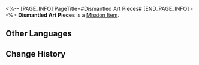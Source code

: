 <%-- [PAGE_INFO]
PageTitle=#Dismantled Art Pieces#
[END_PAGE_INFO] --%>
{{Item Infobox
|id          = 140213
|image       = Item Dismantled Art Pieces.png{{subst:void|<!--$UPLOAD:<<SpriteOutput/ItemFigures/140213.png>-<Item Dismantled Art Pieces.png>-<Item Icons>>-->}}
|type        = Mission Item
|invCategory = Missions
|rarity      = 3
|effect      = 
|description = Parts of the modern sculpture ''Gears and Wisdom'' that has been disassembled into countless tiny pieces. These parts have evidently been modified artistically and will not run as a machine.
}}
'''Dismantled Art Pieces''' is a [[Mission Item]].

==Other Languages==
{{Other Languages
|en   = Dismantled Art Pieces
|zhs  = 被拆散的艺术品零件
|zht  = 被拆散的藝術品零件
|ja   = バラバラにされた芸術品の部品
|ko   = 해체된 예술품 부속품
|es   = Pieza de una obra de arte desmontada
|fr   = Pièces détachées d'œuvre d'art
|ru   = Деталь разрушенного произведения
|th   = ชิ้นส่วนงานศิลปะที่ถูกแยกชิ้น
|vi   = Linh Kiện Nghệ Thuật Bị Tháo Rời
|de   = Teile eines zerlegten Kunstwerks
|id   = Bagian Karya Seni yang Dibongkar
|pt   = Peças de Obra Desmontada
}}

==Change History==
{{Change History|1.1}}